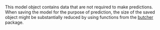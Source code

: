 This model object contains data that are not required to make predictions. When saving the model for the purpose of prediction, the size of the saved object might be substantially reduced by using functions from the [butcher](https://butcher.tidymodels.org) package.
